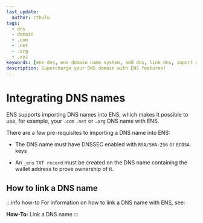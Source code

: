 ```yaml
---
last_update:
  author: cthulu
tags:
  - dns
  - domain
  - .com
  - .net
  - .org
  - .xyz
keywords: [ens dns, ens domain name system, add dns, link dns, import dns, integrate dns, use dns with ens, use ens with dns, use ens with domain name, com, net, org, xyz]
description: Supercharge your DNS domain with ENS features!
---
```


# Integrating DNS names
ENS supports importing DNS names into ENS, which makes it possible to use, for example, your `.com` `.net` or `.org` DNS name with ENS.
  
There are a few pre-requisites to importing a DNS name into ENS:

 - The DNS name must have DNSSEC enabled with `RSA/SHA-256` or `ECDSA` keys
   
 - An `_ens` `TXT record` must be created on the DNS name containing the wallet address to prove ownership of it.

## How to link a DNS name
:::info how-to
For information on how to link a DNS name with ENS, see:
<Link to="/docs/howto/integrate-dns"><b>How-To:</b> Link a DNS name</Link>
:::
